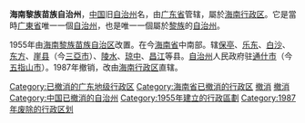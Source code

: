 {{Infobox Former Subdivision
|native_name               = 
|conventional_long_name    = 广东省海南黎族苗族自治州
|common_name               = 海南
|subdivision               = [[自治州|自治州]]
|nation                    = {{PRC}}
|year_start                = 1955年9月
|event_start               = 成立时间
|year_end                  = 1987年11月20日
|event_end                 = 撤销时间
|p1                        = 海南黎族苗族自治区
|flag_p1                   = Flag of the People's Republic of China.svg
|s1                        = 海南行政区
|flag_s1                   = Flag of the People's Republic of China.svg
|image_map                 = 
|image_map_caption         = 
|capital                   = 通什市
|stat_year1                = 
|stat_area1                = 
|stat_pop1                 = 
|today                     = 
}}

'''海南黎族苗族自治州'''，[[中国|中国]]旧[[自治州|自治州]]名，由[[广东省|广东省]]管辖，屬於[[海南行政区|海南行政区]]。它是當時[[广東省|广東省]]唯一一個[[自治州|自治州]]，也是唯一一個屬於[[黎族|黎族]]的[[自治州|自治州]]。

1955年由[[海南黎族苗族自治区|海南黎族苗族自治区]]改置。在今[[海南省|海南省]]中南部。辖[[保亭县|保亭]]、[[乐东黎族自治县|乐东]]、[[白沙黎族自治县|白沙]]、[[东方市|东方]]、[[三亚市|崖县]]（今[[三亞市|三亞市]]）、[[陵水县|陵水]]、[[琼中黎族苗族自治县|琼中]]、[[昌江黎族自治县|昌江]]等县。[[自治州|自治州]]人民政府驻[[五指山市|通什市]]（今[[五指山市|五指山市]]）。1987年撤销，改由[[海南行政区|海南行政区]]直辖。 

{{广东省历史二级政区}}
{{海南行政区划小作品}}
{{DEFAULTSORT:H}}
[[Category:已撤消的广东地级行政区|Category:已撤消的广东地级行政区]]
[[Category:海南省已撤消的行政区|Category:海南省已撤消的行政区]]
[[Category:中国黎族自治地方|撤消]]
[[Category:苗族自治州|撤消]]
[[Category:中国已撤消的自治州|Category:中国已撤消的自治州]]
[[Category:1955年建立的行政區劃|Category:1955年建立的行政區劃]]
[[Category:1987年废除的行政区划|Category:1987年废除的行政区划]]